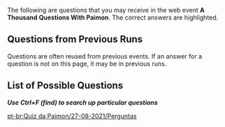 {{Event Tabs
|rootpage = A Thousand Questions With Paimon/2021-08-27
}}
The following are questions that you may receive in the web event '''A Thousand Questions With Paimon'''. The correct answers are highlighted.

==Questions from Previous Runs==
{{Main|A Thousand Questions With Paimon/2021-06-25/Story}}
Questions are often reused from previous events. If an answer for a question is not on this page, it may be in previous runs.

==List of Possible Questions==
<!--
Use the following template when inputting a new question
[see Template:ThousandQuestions for field information]

{{ThousandQuestions
|q=
|a1=
|a2=
|a3=
|a4=
|c=
}}

-->

'''''Use Ctrl+F (find) to search up particular questions'''''
{{ThousandQuestions
|q="Cryo attacks can destroy Pyro Abyss Mage shields at the same rate as Hydro attacks" &mdash; is this statement true?
|a1=False
|a2=True
|c=1
}}
{{ThousandQuestions
|q="Currently, each Shrine of Depths can only be opened once, and cannot be reset" - is this statement true?
|a1=False
|a2=True
|c=2
}}
{{ThousandQuestions
|q="The Pyro Regisvine is immune to {{Color|Pyro DMG}}" &mdash; is this statement true?
|a1=False
|a2=True
|c=1
}}
{{ThousandQuestions
|q="The second charge level of Bennett's Elemental Skill, Passion Overload, will launch him, and this cannot be prevented by any other operations" - is this statement true?
|a1=False
|a2=True
|c=1
}}
{{ThousandQuestions
|q="When Chongyun uses his Elemental Skill, Spirit Blade: Chonghua's Layered Frost, Diluc's attacks within that field will be infused with {{Color|Cryo DMG}}" - Is this statement true?
|a1=False
|a2=True
|c=1
}}
{{ThousandQuestions
|q=After dying in a Domain, you are automatically teleported to the nearest Statue of The Seven.
|a1=False
|a2=True
|c=1
}}
{{ThousandQuestions
|q=After using his Elemental Burst, Lightning Fang, Razor's Normal Attacks will deal {{Color|Electro DMG}}.
|a1=False
|a2=True
|c=1
}}
{{ThousandQuestions
|q=At which Mondstadt Reputation Level is the Anemo Treasure Compass diagram obtained?
|a1=Lv. 5
|a2=Lv. 6
|a3=Lv. 7
|a4=Lv. 8
|c=2
}}
{{ThousandQuestions
|q=At which of the following Liyue restaurants can you try Xiangling's cooking?
|a1=Liuli Pavilion
|a2=Wangsheng Funeral Parlor
|a3=Wanmin Restaurant
|a4=Xinyue Kiosk
|c=3
}}
{{ThousandQuestions
|q=Barbara's Elemental Skill "Let the Show Begin♪" will intermittently apply Hydro to the active character. This can be used to clear Electro from a character who has had it applied to them.
|a1=False
|a2=True
|c=1
}}
{{ThousandQuestions
|q=Barbara's Talent, Glorious Season, is able to decrease the Stamina Consumption of all party members when Barbara is in the party.
|a1=False
|a2=True
|c=1
}}
{{ThousandQuestions
|q=Beidou's fleet is called:
|a1=The Corvus Fleet
|a2=The Crater Fleet
|a3=The Crux Fleet
|a4=The Cygnus Fleet
|c=3
}}
{{ThousandQuestions
|q=Can two characters of the same element activate an Elemental Resonance in Co-Op Mode?
|a1=No
|a2=Yes
|c=2
}}
{{ThousandQuestions
|q=Diluc used to be the Knights of Favonius':
|a1=Captain of the Investigation Team
|a2=Cavalry Captain
|a3=Master
|a4=Quartermaster
|c=2
}}
{{ThousandQuestions
|q=Donna, an assistant at Flora Whisper flower store, is infatuated with:
|a1=Diluc
|a2=Jean
|a3=Kaeya
|a4=Lisa
|c=1
}}
{{ThousandQuestions
|q=Each character has their own Fullness meter. Once it is full, that character cannot continue to consume Dishes. Based on what factor does the Fullness meter return to normal?
|a1=Battles fought
|a2=DMG taken
|a3=Intensity of physical activity undertaken by the character
|a4=Time
|c=4
}}
{{ThousandQuestions
|q=Fatui Skirmishers will empower themselves in battle, and these empowerments must be removed to defeat them quickly. Of the following interactions, which one is the least efficient?
|a1=Cryogunner Legionnaire - use {{Color|Pyro DMG}}
|a2=Electrohammer Vanguard - use {{Color|Pyro DMG}}
|a3=Geochanter Bracer - use {{Color|Geo DMG}}
|a4=Pyroslinger Bracer - use {{Color|Hydro DMG}}
|c=2
}}
{{ThousandQuestions
|q=For which of the following can Geo Sigils not be exchanged?
|a1=Character Level-Up Material
|a2=Mora
|a3=Talent Level-Up Materials
|a4=Weapon Ascension Materials
|c=3
}}
{{ThousandQuestions
|q=From which of these locations can Musk Reef be reached via a black hole?
|a1=*Falcon Coast
|a2=Cape Oath
|a3=Starsnatch Cliff
|a4=Stormbearer Point
|c=2
}}
{{ThousandQuestions
|q=How many Fortify stacks can Zhongli's Passive Talent "Resonant Waves" provide?
|a1=3
|a2=4
|a3=5
|a4=6
|c=3
}}
{{ThousandQuestions
|q=How many Ley Line challenges can exist in Mondstadt and Liyue at any one time?
|a1=2
|a2=4
|a3=6
|a4=8
|c=2
}}
{{ThousandQuestions
|q=How many elements make up the continent of Teyvat?
|a1=5
|a2=6
|a3=7
|a4=8
|c=3
}}
{{ThousandQuestions
|q=How many kinds of elemental Primordial Showers do Primo Geovishaps have at their disposal?
|a1=3
|a2=4
|a3=5
|a4=6
|c=2
}}
{{ThousandQuestions
|q=How many times does Cryo Hypostasis: Daleth need to be attacked while it is near defeat in order to break its shield?
|a1=2 times
|a2=3 times
|a3=4 times
|a4=5 times
|c=2
}}
{{ThousandQuestions
|q=How many times will Diona's Elemental Burst heal a character?
|a1=5
|a2=6
|a3=7
|a4=8
|c=2
}}
{{ThousandQuestions
|q=How many types of Hydro Mimics can the Oceanid summon in total?
|a1=6 types
|a2=7 types
|a3=8 types
|a4=9 types
|c=3
}}
{{ThousandQuestions
|q=How many types of elemental combinations does Azhdaha have?
|a1=3 types
|a2=4 types
|a3=5 types
|a4=6 types
|c=2
}}
{{ThousandQuestions
|q=How often does the Abyssal Moon Spire reset?
|a1=10th and 20th of each month
|a2=1st and 15th of each month
|a3=1st and 16th of each month
|a4=5th and 15th of each month
|c=3
}}
{{ThousandQuestions
|q=How often does the Rite of Descension, one of Liyue's traditional ceremonies, occur?
|a1=Once a year
|a2=Once every four years
|a3=Once every three years
|a4=Once every two years
|c=1
}}
{{ThousandQuestions
|q=In Jean's Story Quest, "Leo Minor Chapter," what is the name of Margaret's lost cat?
|a1=Cutie
|a2=Prince
|a3=Princess
|a4=Tigger
|c=2
}}
{{ThousandQuestions
|q=In Liyue, there is a plant that carefully listens to people's singing. That plant is called:
|a1=Glaze Lily
|a2=Qingxin
|a3=Silk Flower
|a4=Violetgrass
|c=1
}}
{{ThousandQuestions
|q=In the Serenitea Pot, which of the following ways can be used to obtain Furnishing Blueprints?
|a1=All of the options are true.
|a2=Complete quest to obtain.
|a3=Complete the Adeptal Mirror quest to obtain.
|a4=Redeem with Realm Currency at the Realm Depot.
|c=1
}}
{{ThousandQuestions
|q=In the Story Quest "Bookworm Swordsman", which volume of "Legend of the Shattered Halberd" did Xingqiu borrow from Chang the Ninth?
|a1=1
|a2=2
|a3=4
|a4=6
|c=4
}}
{{ThousandQuestions
|q=Klee's Normal Attack can greatly reduce ore durability. As such, her Plunging Attack will allow us to mine ore even faster.
|a1=False
|a2=True
|c=1
}}
{{ThousandQuestions
|q=Lisa's "General Pharmaceutics" Passive Talent gives her a chance to refund materials used in crafting Character Enhancement Materials.
|a1=False
|a2=True
|c=1
}}
{{ThousandQuestions
|q=Noelle's Elemental Skill, Breastplate, is able to deal one instance of {{Color|Geo DMG}} to nearby enemies. It will not generate any Elemental Particles.
|a1=False
|a2=True
|c=2
}}
{{ThousandQuestions
|q=Of the following Mondstadt taverns, Diona is a bartender at:
|a1=Angel's Gift
|a2=Angel's Share
|a3=The Cat's Ear
|a4=The Cat's Tail
|c=4
}}
{{ThousandQuestions
|q=Primo Geovishaps change their element as the battle progresses. Which of the following is not an element that they may change to?
|a1=Anemo
|a2=Cryo
|a3=Electro
|a4=Pyro
|c=1
}}
{{ThousandQuestions
|q=Sucrose is the assistant of the genius alchemist called:
|a1=Albedo
|a2=Lisa
|a3=Mona
|a4=Timaeus
|c=1
}}
{{ThousandQuestions
|q=Sucrose's Passive Talent, Mollis Favonius, increases the Energy Recharge of all other party members by 20% of Sucrose's Energy Recharge for 8s when Sucrose's Elemental Skill or Burst hits an opponent.
|a1=False
|a2=True
|c=1
}}
{{ThousandQuestions
|q=The Karst Crawlers at Mt. Hulao can entrap anyone who steps on them, covering the intruder in amber. Who planted those plants?
|a1=Cloud Retainer
|a2=Conqueror of Demons
|a3=Moon Carver
|a4=Mountain Shaper
|c=4
}}
{{ThousandQuestions
|q=The Sunsettia is the most commonly found food in the game. It has no other uses apart from being eaten as-is.
|a1=False
|a2=True
|c=1
}}
{{ThousandQuestions
|q=The materials for crafting Furnishings for the Serenitea Pot can be obtained by the following methods:
|a1=All of the options are true.
|a2=Collecting different types of wood in the wild.
|a3=Making dyes in the Serenitea Pot.
|c=1
}}
{{ThousandQuestions
|q=The people of Liyue believe that the adepti dwell in:
|a1=Guyun Stone Forest
|a2=Jueyun Karst
|a3=Mt. Tianheng
|a4=Qingce Village
|c=2
}}
{{ThousandQuestions
|q=The pet that Qiqi would like to have the most is a:
|a1=Finch
|a2=Rabbit
|a3=Slime
|a4=turtle
|c=1
}}
{{ThousandQuestions
|q=The rivalry between the two famed styles of cooking, Li and Yue, is a few hundred years old. Out of the two, the Yue style is popular among the enthusiasts of:
|a1=Mountain delicacies
|a2=Seaside delectables
|c=2
}}
{{ThousandQuestions
|q=True of false: Entering a Domain consumes Original Resin or Condensed Resin.
|a1=False
|a2=True
|c=1
}}
{{ThousandQuestions
|q=True or false: After lowering the World Level, the maximum available difficulty level of the Stormterror challenge will also decrease.
|a1=False
|a2=True
|c=1
}}
{{ThousandQuestions
|q=True or false: In Co-Op mode, you can cause Seelie in friend's world to move and guide you.
|a1=False
|a2=True
|c=1
}}
{{ThousandQuestions
|q=True or false: On the PC version, you can press Left Alt + 1/2/3/4 to switch to the corresponding character in your party and cast their Elemental Burst.
|a1=False
|a2=True
|c=2
}}
{{ThousandQuestions
|q=True or false: On the page for the event wish "Epitome Invocation," select the magnification icon to view the effects of the current weapons.
|a1=False
|a2=True
|c=2
}}
{{ThousandQuestions
|q=True or false: Rainy weather extinguishes Flaming Flowers, allowing us to gather them immediately.
|a1=False
|a2=True
|c=1
}}
{{ThousandQuestions
|q=True or false: Through crafting, Dust of Azoth can convert any material to another material of the same type. Different material types require different quantities of Dust of Azoth.
|a1=False
|a2=True
|c=1
}}
{{ThousandQuestions
|q=True or false: When fighting Anemo Hypostasis: Beth, dealing {{Color|Black|Elemental DMG}} to the Anemo Orbs summoned by the Anemo Hypostasis converts them into Elemental Orbs of a different type.
|a1=False
|a2=True
|c=1
}}
{{ThousandQuestions
|q=True or false: When the World Level does not change, raising your Adventure Rank increases the level of monsters in the world.
|a1=False
|a2=True
|c=1
}}
{{ThousandQuestions
|q=True or false: Xiao's Talent "Transcension: Gravity Defier" guarantees that Xiao will never take damage from a Plunging Attack
|a1=False
|a2=True
|c=1
}}
{{ThousandQuestions
|q=Up to how much wood can a tree drop in the open world?
|a1=2
|a2=3
|a3=4
|a4=5
|c=2
}}
{{ThousandQuestions
|q=Using Geo attacks against Anemo Hypostasis: Beth will cause a Crystallize reaction.
|a1=False
|a2=True
|c=1
}}
{{ThousandQuestions
|q=Wangshu Inn's cat is called:
|a1=Dawei
|a2=Fugui
|a3=Tic
|a4=Wei
|c=4
}}
{{ThousandQuestions
|q=We can make Condensed Resin by using Original Resin and Crystal Cores. In the current live version of Genshin Impact, what is the maximum quantity of Condensed Resin that can be held at once?
|a1=2
|a2=3
|a3=4
|a4=5
|c=4
}}
{{ThousandQuestions
|q=We can still accumulate Adventure EXP without ascending the World Level.
|a1=False
|a2=True
|c=2
}}
{{ThousandQuestions
|q=What does "Lupical" mean?
|a1=Enemies
|a2=Family
|a3=Friends
|a4=Strangers
|c=2
}}
{{ThousandQuestions
|q=What factors influence Oz's time on the field?
|a1=ATK
|a2=Duration is fixed
|a3={{Color|Electro DMG Bonus}}
|a4=Skill Level
|c=2
}}
{{ThousandQuestions
|q=What is Amber the champion of in Mondstadt?
|a1=Bungee Jumping
|a2=Fencing
|a3=Gliding
|a4=Swimming
|c=3
}}
{{ThousandQuestions
|q=What is Fischl's position at the Adventurers' Guild?
|a1=Coordinator
|a2=Investigator
|a3=Recruiter
|a4=Secretary
|c=2
}}
{{ThousandQuestions
|q=What is the CD of the World Level adjustment function?
|a1=24 hours
|a2=48 hours
|a3=72 hours
|a4=No CD
|c=1
}}
{{ThousandQuestions
|q=What is the Energy Cost of Diluc's Elemental Burst, Dawn?
|a1=40
|a2=60
|a3=80
|c=1
}}
{{ThousandQuestions
|q=What is the Teapot Traveling Salesman's name?
|a1=Chubby
|a2=Dubby
|a3=Stubby
|a4=Tubby
|c=1
}}
{{ThousandQuestions
|q=What is the load limit of a Wind Catcher?
|a1=3
|a2=4
|a3=5
|a4=6
|c=3
}}
{{ThousandQuestions
|q=What is the maximum number of characters that can be displayed in a friend's Character Showcase?
|a1=10
|a2=4
|a3=6
|a4=8
|c=4
}}
{{ThousandQuestions
|q=What is the name of the bartender at the Angel's Share?
|a1=Charles
|a2=Huffman
|a3=Stanley
|a4=Wagner
|c=1
}}
{{ThousandQuestions
|q=What is the name of the hotel where the Fatui diplomats were staying during Mondstadt's Stormterror issue?
|a1=Goth Grand Hotel
|a2=Grand Goth Hotel
|a3=Liyue Grand Hotel
|a4=Mondstadt Grand Hotel
|c=1
}}
{{ThousandQuestions
|q=What is the name of the night shift guard of the Northland Bank?
|a1=Ivanovich
|a2=Nadia
|a3=Soraya
|a4=Vlad
|c=2
}}
{{ThousandQuestions
|q=What reaction will occur when a Pyro Elemental Attack is used against Anemo Hypostasis: Beth?
|a1=Electro-Charged
|a2=Overloaded
|a3=Superconduct
|a4=Swirl
|c=4
}}
{{ThousandQuestions
|q=When Hydro is used to extinguish the Hilichurl Berserker's torch, how does the Hilichurl Berserker react?
|a1=Charges forward waving its extinguished torch around to attack
|a2=Takes out a match and re-ignites the torch
|a3=Throws away its torch and becomes a normal hilichurl
|a4=Turns around and runs away, then calls for reinforcements
|c=2
}}
{{ThousandQuestions
|q=When Kaeya is in the party, character's Stamina Consumption when sprinting is decreased.
|a1=False
|a2=True
|c=2
}}
{{ThousandQuestions
|q=When Xiangling's Guoba is breathing fire, if a character is in the AoE of the fire breath, they will also be affected by Pyro.
|a1=False
|a2=True
|c=1
}}
{{ThousandQuestions
|q=When crafting Furnishings, friends can assist each other. Which of the following statements is wrong?
|a1=Assistance can reduce the production time by 4 hours.
|a2=Each "assistance" will randomly reduce the time requires to produce a piece of furniture.
|a3=There are a limited amount of times you can assist a friend per day.
|a4=You need to talk to Tubby in your friend's Serenitea Pot in order to offer assistance.
|c=2
}}
{{ThousandQuestions
|q=When does the Boreas fight refresh every week?
|a1=Monday, 0:00 AM
|a2=Monday, 12:00 AM
|a3=Monday, 3:00 AM
|a4=Monday, 4:00 AM
|c=4
}}
{{ThousandQuestions
|q=When making Mystic Enhancement Ore from Magical Crystal Ore,what quantity of Original Resin is consumed to make 6 Mystic Enhancement Ores?
|a1=10
|a2=20
|a3=30
|a4=40
|c=1
}}
{{ThousandQuestions
|q=When the Anemo Traveler is affected by Pyro, holding the Traveler's Elemental Skill can be used to cause an Elemental Absorption.
|a1=False
|a2=True
|c=2
}}
{{ThousandQuestions
|q=Which element is most effective at attacking a Cryo Regisvine's weak points?
|a1=Anemo
|a2=Electro
|a3=Hydro
|a4=Pyro
|c=4
}}
{{ThousandQuestions
|q=Which of the Archons was Mora named after?
|a1=The Anemo Archon
|a2=The Electro Archon
|a3=The Geo Archon
|a4=The Pyro Archon
|c=3
}}
{{ThousandQuestions
|q=Which of the Fatui Harbingers is Childe?
|a1=The Eleventh
|a2=The Ninth
|a3=The Tenth
|a4=The Twelfth
|c=1
}}
{{ThousandQuestions
|q=Which of the following Book Collections was written by Klee's mother, Alice?
|a1=Hillchurl Ballad Selection
|a2=Hillchurl Cultural Customs
|a3=Teyvat Travel Guide
|a4=The Boar Princess
|c=3
}}
{{ThousandQuestions
|q=Which of the following Hilichurl tribes does not appear at Dadaupa Gorge?
|a1=Eclipse Tribe
|a2=Lunar Tribe
|a3=Meaty Tribe
|a4=Sleeper Tribe
|c=2
}}
{{ThousandQuestions
|q=Which of the following Ley Line Disorders has not featured in a Domain?
|a1=Characters being periodically inflicted with Condensed Ice
|a2=Characters being periodically inflicted with High Voltage
|a3=Characters being periodically inflicted with Slowing Water
|a4=Characters being periodically inflicted with Smoldering Flames
|c=2
}}
{{ThousandQuestions
|q=Which of the following World Levels does not require an Ascension Quest to reach?
|a1=4
|a2=5
|a3=6
|a4=7
|c=2
}}
{{ThousandQuestions
|q=Which of the following about Yanfei's "Scarlet Seal" is false?
|a1=If Elemental Skill is used, Yanfei will gain the max amount of Scarlet Seals.
|a2=Scarlet Seals will disappear when Yanfei leaves the field.
|a3=Scarlet Seals will increase Yanfei's Charged Attack.
|a4=While Scarlet Seals are present,Yanfei's Stamina consumption is decreased.
|c=1
}}
{{ThousandQuestions
|q=Which of the following about companions that move-in to the Serenitea Pot is correct?
|a1=Companions that move-in to the Serenitea Pot will gain Companionship EXP.
|a2=Companions that move-in to the Serenitea Pot will obtain Mora.
|a3=Companions that move-in to the Serenitea Pot will obtain Primogems.
|c=1
}}
{{ThousandQuestions
|q=Which of the following animals does not appear in "The Boar Princess" Book Collection?
|a1=Fox
|a2=Rabbit
|a3=Turtle
|a4=Wolf pup
|c=2
}}
{{ThousandQuestions
|q=Which of the following areas do not contain any Violetgrass?
|a1=Mingyun Village
|a2=Qingxu Pool
|a3=Sal Terrae
|a4=Wuwang Hill
|c=2
}}
{{ThousandQuestions
|q=Which of the following artifact sets does not include any items of 4 stars or above?
|a1=Prayers to Springtime
|a2=Resolution of Sojourner
|a3=Retracing Bolide
|a4=Traveling Doctor
|c=4
}}
{{ThousandQuestions
|q=Which of the following attacks is a Cryo Abyss Mage's shield immune to?
|a1=Amber's Elemental Burst
|a2=Amber's Elemental Skill
|a3=Kaeya's Charged Attack
|a4=Kaeya's Elemental Skill
|c=4
}}
{{ThousandQuestions
|q=Which of the following cannot be achieved with the archive?
|a1=Obtaining detailed information on items that have not yet been obtained
|a2=Reading books collected
|a3=Viewing collected Viewpoints
|a4=Viewing game tutorials
|c=1
}}
{{ThousandQuestions
|q=Which of the following cannot be obtained via Domains?
|a1=Adventure EXP
|a2=Mora
|a3=Primogem
|a4=Traveler Friendship EXP
|c=4
}}
{{ThousandQuestions
|q=Which of the following cannot provide energy to charge an Elemental Burst?
|a1=Defeating monsters
|a2=Gaining Elemental Particles or Elemental Orbs
|a3=Having a character who has the Exile artifact set equipped use their Elemental Burst
|a4=Interacting with a Statue of The Seven
|c=4
}}
{{ThousandQuestions
|q=Which of the following characters can provide a bonus when crafting Vajrada Amethyst Chunks?
|a1=Mona
|a2=None of the other options are true
|a3=Sucrose
|a4=Xingqiu
|c=2
}}
{{ThousandQuestions
|q=Which of the following characters can provide a bonus when forging the Whiteblind?
|a1=Chongyun
|a2=Diluc
|a3=Noelle
|a4=None of the above
|c=2
}}
{{ThousandQuestions
|q=Which of the following characters did not have a pet turtle as a child?
|a1=Amber
|a2=Diluc
|a3=Jean
|c=1
}}
{{ThousandQuestions
|q=Which of the following characters does not belong to the Knights of Favonius?
|a1=Albedo
|a2=Barbara
|a3=Klee
|a4=Mona
|c=4
}}
{{ThousandQuestions
|q=Which of the following characters is least efficient at destroying the Rock Pillars summoned by Geo Hypostasis: Gimel?
|a1=Klee
|a2=Ningguang
|a3=Noelle
|a4=Venti
|c=4
}}
{{ThousandQuestions
|q=Which of the following characters is the most suitable counter to Electro Hypostasis: Aleph?
|a1=Fischl
|a2=Klee
|a3=Lisa
|c=2
}}
{{ThousandQuestions
|q=Which of the following characters will not have their Charged Attacks infused by {{Color|Cryo DMG}} by Chongyun's Spirit Blade: Chonghua's Layered Frost?
|a1=Keqing
|a2=Klee
|a3=Razor
|a4=Xiangling
|c=2
}}
{{ThousandQuestions
|q=Which of the following combinations of materials can be used to create Dvalin's Claw in Alchemy?
|a1=Bloodjade Branch + Dream Solvent
|a2=Dablin's Sigh + Dream Solvent
|a3=Dvalin's Sigh + Dust of Azoth
|a4=Tail of Boreas + Dust of Azoth
|c=2
}}
{{ThousandQuestions
|q=Which of the following creatures or items cannot appear when you destroy a chunk of amber on Mt. Hulao?
|a1=Crane
|a2=Hilichurl
|a3=Mint
|a4=Slime
|c=3
}}
{{ThousandQuestions
|q=Which of the following dishes cannot be acquired by purchasing it at a shop?
|a1=Adeptus' Temptation
|a2=Chicken-Mushroom Skewer
|a3=Fisherman's Toast
|a4=Teyvat Fried Egg
|c=1
}}
{{ThousandQuestions
|q=Which of the following dishes increases character DEF?
|a1=Flaming Red Bolognese
|a2=Jewelry Soup
|a3=Northern Smoked Chicken
|a4=Sticky Honey Roast
|c=2
}}
{{ThousandQuestions
|q=Which of the following dishes is not a Mondstadt staple?
|a1="Pile 'Em Up"
|a2=Mondstadt Hash Brown
|a3=Moon Pie
|a4=Mora Meat
|c=4
}}
{{ThousandQuestions
|q=Which of the following drinks cannot be purchased in the Mondstadt tavern?
|a1=Apple Cider
|a2=Berry & Mint Burst
|a3=Holy Water
|a4=Wolfhook Juice
|c=3
}}
{{ThousandQuestions
|q=Which of the following drops Chilled Meat when defeated?
|a1=Forest Boar
|a2=Pigeon
|a3=Snow Fox
|a4=The Great Snowboar King
|c=4
}}
{{ThousandQuestions
|q=Which of the following elements is Boreas not immune to?
|a1=Anemo
|a2=Cryo
|a3=Pyro
|c=3
}}
{{ThousandQuestions
|q=Which of the following elements is the most efficient at breaking a Hydro Abyss Mage's shield?
|a1=Anemo
|a2=Cryo
|a3=Electro
|a4=Pyro
|c=2
}}
{{ThousandQuestions
|q=Which of the following is a signature dish at Wangshu Inn?
|a1=Almond Tofu
|a2=Black-Back Perch Stew
|a3=Golden Crab
|a4=Matsutake Meat Rolls
|c=1
}}
{{ThousandQuestions
|q=Which of the following is not a barf from Mondstadt?
|a1=Helen
|a2=Qingzhou
|a3=Six-Fingered José
|a4=Venti
|c=2
}}
{{ThousandQuestions
|q=Which of the following is not a buff provided by Bennett's Elemental Burst, Fantastic Voyage?
|a1=ATK increase
|a2=Applying Pyro
|a3=Energy Recharge Increase
|a4=HP Regeneration
|c=3
}}
{{ThousandQuestions
|q=Which of the following is not a method of restoring characters' Stamina?
|a1=Consume Northern Smoked Chicken while climbing
|a2=Pausing to rest in an Upcurrent while gliding
|a3=Stop sprinting and wait for a while
|a4=Stop swimming and tread water for a while
|c=4
}}
{{ThousandQuestions
|q=Which of the following is not a way for Yanfei to obtain Scarlet Seals?
|a1=Use Charged Attack on an enemy.
|a2=Use Yanfei's Elemental Burst.
|a3=Use Yanfei's Elemental Skill to attack an enemy.
|a4=Use Yanfei's Normal Attack on an enemy.
|c=1
}}
{{ThousandQuestions
|q=Which of the following is not one of the Cryo Regisvine's weak points?
|a1=Corolla
|a2=Petals
|a3=Root
|c=2
}}
{{ThousandQuestions
|q=Which of the following is the customary Hilichurl greeting?
|a1=Dada!
|a2=Nunu!
|a3=Olah!
|a4=YA!
|c=3
}}
{{ThousandQuestions
|q=Which of the following is true regarding entering the Serenitea Pot?
|a1=Serenitea Pot can be entered from a boat in Liyue.
|a2=Serenitea Pot can be entered from the Adventurers' Guild.
|a3=Serenitea Pot can be entered from your gadgets in the Inventory.
|a4=Serenitea Pot can be entered on foot from Mondstadt.
|c=3
}}
{{ThousandQuestions
|q=Which of the following items can Boreas drop?
|a1=All of the other options are true
|a2=Artifacts
|a3=Character Level-Up Materials
|a4=Weapon Prototype
|c=1
}}
{{ThousandQuestions
|q=Which of the following items can you obtain from the Unusual Hilichurl?
|a1=Cabbage
|a2=Damaged Mask
|a3=Ore
|a4=Primogem
|c=1
}}
{{ThousandQuestions
|q=Which of the following items cannot be converted using the Parametric Transformer?
|a1=Mint
|a2=Slime Condensate
|a3=Spirit Locket of Boreas
|a4=Sunsettia
|c=3
}}
{{ThousandQuestions
|q=Which of the following items cannot be purchased in a shop in Mondstadt?
|a1=Cabbage
|a2=Pepper
|a3=Rice
|a4=Wheat
|c=3
}}
{{ThousandQuestions
|q=Which of the following items does not belong to the Liyue region?
|a1=Cor Lapis
|a2=Glaze Lily
|a3=Violetgrass
|a4=Wolfhook
|c=4
}}
{{ThousandQuestions
|q=Which of the following locations can Crabs be acquired from?
|a1=Qingyun Peak
|a2=Springvale
|a3=Wolvendom
|a4=Yaoguang Shoal
|c=4
}}
{{ThousandQuestions
|q=Which of the following locations does not belong to the Liyue region?
|a1=Brightcrown Canyon
|a2=Guili Plains
|a3=Mt. Aozang
|a4=Wuwang Hill
|c=1
}}
{{ThousandQuestions
|q=Which of the following locations does not belong to the Mondstadt region?
|a1=Nantianmen
|a2=Starsnatch Cliff
|a3=Thousand Winds Temple
|a4=Whispering Woods
|c=1
}}
{{ThousandQuestions
|q=Which of the following materials can be converted with Dust of Azoth?
|a1=Crystal Chunk
|a2=Dream of the Dandelion Gladiator
|a3=Philosophies of Resistance
|a4=Varunada Lazurite Gemstone
|c=4
}}
{{ThousandQuestions
|q=Which of the following materials can be used to make Yellow Dye inside the Serenitea Pot?
|a1=All the other options are true
|a2=Berry
|a3=Cor Lapis
|c=1
}}
{{ThousandQuestions
|q=Which of the following materials cannot be dropped by a Primo Geovishap?
|a1=Agnidus Agate Gemstone
|a2=Juvenile Jade
|a3=Vajrada Amethyst Gemstone
|a4=Vayuda Turquoise Gemstone
|c=4
}}
{{ThousandQuestions
|q=Which of the following materials cannot be found in the Archive?
|a1=Books
|a2=Seelie
|a3=Small animals
|a4=Wind Gliders
|c=4
}}
{{ThousandQuestions
|q=Which of the following methods can be used to obtain fowl?
|a1=Catching Fish
|a2=Killing Pigeons
|a3=Killing Squirrels
|a4=Talking to Timmie
|c=2
}}
{{ThousandQuestions
|q=Which of the following methods cannot be used to acquire Crystal Chunks?
|a1=Dispatching a character on an expedition
|a2=Gathering in the world
|a3=Shop purchase
|c=3
}}
{{ThousandQuestions
|q=Which of the following methods will not allow a Traveler to gather a Flaming Flower Stamen in the world?
|a1=Attacking the Flaming Flower using a Cryo skill
|a2=Attacking the Flaming Flower using a Hydro skill
|a3=Attacking the Flaming Flower with a Physical attacking using a Claymore character
|c=3
}}
{{ThousandQuestions
|q=Which of the following monsters will not emerge from a Blossom of Revelation challenge?
|a1=Eye of the Storm
|a2=Ruin Guard
|a3=Stonehide Lawachurl
|a4=Unusual Hilichurl
|c=4
}}
{{ThousandQuestions
|q=Which of the following plants is not unique to Mondstadt?
|a1=Cecilia
|a2=Small Lamp Grass
|a3=Sweet Flower
|a4=Windwheel Aster
|c=3
}}
{{ThousandQuestions
|q=Which of the following regional specialties can be obtained from Stormterror's Lair?
|a1=Cecilia
|a2=Jueyun Chili
|a3=Windwheel Aster
|a4=Wolfhook
|c=3
}}
{{ThousandQuestions
|q=Which of the following statements about Amber is false?
|a1=A party with Amber in it has reduced Stamina Consumption when gliding.
|a2=Amber's "Precise Shot" Talent allows her to gain additional CRIT Rate for a certain period after hitting an opponent's weak spot.
|a3=Amber's Baron Bunny can taunt nearby enemies and create safe openings to deal damage.
|a4=Amber's specialty dish may be obtained through perfectly cooking Steak.
|c=2
}}
{{ThousandQuestions
|q=Which of the following statements about Daily Commissions is true?
|a1=After finishing Daily Commissions in our own world, we can visit another player's world in Co-Op Mode and complete further Daily Commissions to win additional rewards.
|a2=Daily Commissions must be accepted on a daily basis from the Adventurers' Guild.
|a3=Daily Commissions refresh daily at midnight.
|a4=We can receive a maximum of 4 commission rewards per day.
|c=4
}}
{{ThousandQuestions
|q=Which of the following statements about Elemental Reactions is false?
|a1=Anemo can trigger a Swirl reaction with Geo
|a2=When Cryo meets Electro, Superconduct is triggered
|a3=When Electro meets Hydro, Electro-Charged is triggered
|a4=When Electro meets Pyro, Overload is triggered
|c=1
}}
{{ThousandQuestions
|q=Which of the following statements about Elemental Reactions is false?
|a1=Anemo can trigger a Swirl reaction with Geo
|a2=When Cryo meets Electro, Superconduct is triggered
|a3=When Electro meets Hydro, Electro-Charged is triggered
|a4=When Electro meets Pyro, Overloaded is triggered
|c=1
}}
{{ThousandQuestions
|q=Which of the following statements about Elemental Reactions is true?
|a1=None of the other options are true
|a2=The Burning reaction itself deals DMG
|a3=The Frozen reaction itself deals DMG
|a4=The Melt reaction itself deals DMG
|c=2
}}
{{ThousandQuestions
|q=Which of the following statements about Elemental Reactions is true?
|a1=The strength of the shield created through a Crystallize reaction depends on the HP and DEF of the character that triggers the reaction.
|a2=Using Cryo to trigger Melt deals greater DMG than triggering it with Pyro.
|a3=Using Hydro to trigger Vaporize deals greater DMG than triggering it using Pyro.
|c=3
}}
{{ThousandQuestions
|q=Which of the following statements about Friendship Level is false?
|a1=As a character's Friendship Level increases, new character Voice-Over lines will be progressively unlocked
|a2=As a character's Friendship Level increases, their ATK will also increase
|a3=As a character's Friendship Level increases, their Character Stories will be unlocked
|c=2
}}
{{ThousandQuestions
|q=Which of the following statements about Geo constructs is true?
|a1=All Geo constructs may be climbed
|a2=Geo constructs can be used to block certain monster attacks
|a3=There is no limit to the number of Geo constructs that may be created
|c=2
}}
{{ThousandQuestions
|q=Which of the following statements about Geovishap Hatchlings is false?
|a1=Geovishap Hatchlings are immune to {{Color|Geo DMG}}
|a2=When Geovishap Hatchlings are underground, Geo Crystals will be produced. Picking them up generates a Crystal shield for the character.
|a3=When the character is not protected by a shield from a Crystallize reaction, some of the Geovishap Hatchling's attacks will be followed by follow-up attacks when they hit.
|a4=When the character is protected by a shield from a Crystallize reaction, the Geovishap Hatchling's charging attack will send itself flying on impact
|c=1
}}
{{ThousandQuestions
|q=Which of the following statements about Klee is false?
|a1=Klee's Charged Attack can launch certain large monsters.
|a2=Klee's Elemental Burst, Sparks 'n' Splash, will target enemies and deal {{Color|Pyro DMG}} to them independently throughout its duration.
|a3=Klee's Passive Talent "All of My Treasures!" displays nearby regional specialties from Mondstadt.
|a4=Opponents who are hit by Klee's Elemental Skill, Jumpy Dumpty, will have their Pyro RES decreased.
|c=4
}}
{{ThousandQuestions
|q=Which of the following statements about Plunging Attacks is false?
|a1=If a character performs Plunging Attack from too high,they will lose some HP
|a2=Plunging Attacks can deal AoE DMG when the character hits the ground
|a3=Plunging Attacks can only deal {{Color|AoE Physical DMG}}.
|a4=There are currently 5 different types of Plunging Attack based on the different weapon categories
|c=3
}}
{{ThousandQuestions
|q=Which of the following statements about Qiqi is false?
|a1=Qiqi's Elemental Burst, Adeptus Art: Preserver of Fortune, will deal {{Color|Cryo DMG}} to nearby enemies.
|a2=Qiqi's Elemental Skill, Adeptus Art: Herald of Frost, can regenerate HP for all active characters in Co-Op Mode.
|a3=Qiqi's Passive Talent, Former Life Memories, displays nearby regional specialties from Liyue.
|a4=The effect of Qiqi's Passive Talent, Life-Prolonging Methods, is that when characters under the effect of Adeptus Art: Herald of Frost trigger an Elemental Reaction, they will gain a 20% Healing Bonus for 8s.
|c=2
}}
{{ThousandQuestions
|q=Which of the following statements about Serpent Spine is true?
|a1=Serpent Spine can be obtained from wishes.
|a2=Serpent Spine is a sword.
|a3=The DMG-increase stacks do not reset if the character leaves the field.
|a4=When the stacks are full, switching characters and taking DMG will reduce the number of stacks.
|c=3
}}
{{ThousandQuestions
|q=Which of the following statements about Sucrose is false?
|a1=Sucrose's Charged Attack and Plunging Attack both deal {{Color|AoE Anemo DMG}}.
|a2=Sucrose's Passive Talent, Astable Invention, grants a 25% chance to return a portion of materials used in the crafting of Character Talent Materials.
|a3=Sucrose's Passive Talent, Catalyst Conversion, increases the Elemental Mastery of all party members whose element matches the element used in a Swirl reaction triggered by Sucrose by 50 for 8s. Sucrose's own Elemental Mastery cannot be increased this way.
|c=2
}}
{{ThousandQuestions
|q=Which of the following statements about Tartaglia is correct?
|a1=Tartaglia can only trigger Riptide Flash once every 1s.
|a2=Tartaglia is unable to use Plunging Attacks in his Melee Stance.
|a3=Tartaglia will regain 20 Energy if he uses his Elemental Burst while in his Melee Stance.
|a4=Tartaglia's Passive Talent, Never Ending, extends Riptide duration by 10s.
|c=2
}}
{{ThousandQuestions
|q=Which of the following statements about Xiangling is true?
|a1=Picking up the chili that Guoba drops will increase the ATK of your entire party for a period of time.
|a2=When Xiangling uses her Elemental Skill, Guoba will deal {{Color|AoE Pyro DMG}} 4 times.
|a3=Xiangling's Charged Attack has a lunging effect. As such, using it at the edge of a cliff will cause her to go off the cliff.
|a4=Xiangling's Pyronado can deal {{Color|Pyro DMG}} to opponents in a large AoE, but every monster can only be damaged by Pyronado a maximum of three times.
|c=2
}}
{{ThousandQuestions
|q=Which of the following statements about artifacts is false?
|a1=Main affixes pertaining to CRIT Rate and CRIT DMG can only appear in the Circlet of Logos.
|a2=The main affix of the Plume of Death is always ATK.
|a3=Top 5-star artifacts may give 3 or 4 minor affixes.
|a4=We can obtain Sands of Eon that increase {{Color|Black|Elemental DMG}}.
|c=4
}}
{{ThousandQuestions
|q=Which of the following statements about fighting Cryo Hypostasis: Daleth is true?
|a1=Must complete the prerequisite quest "In the Mountains."
|a2=Must complete the prerequisite quest "When the Trail Goes Cold."
|c=1
}}
{{ThousandQuestions
|q=Which of the following statements about the Artifacts section of the Character Screen is correct?
|a1=All of the other options are true
|a2=Artifacts can be filtered by set.
|a3=Artifacts can be filtered by slot.
|a4=Artifacts can be ordered by attribute.
|c=1
}}
{{ThousandQuestions
|q=Which of the following statements about the Geo Traveler's Elemental Skill, Starfell Sword, are false?
|a1=The Meteorite can be used to unlock pressure plates on the map.
|a2=The Meteorite has a certain amount of HP, and can be destroyed by monsters.
|a3=We can hold the Elemental Skill to stack one Meteorite on top of another.
|a4=We can use Meteorites to climb mountainous terrain.
|c=3
}}
{{ThousandQuestions
|q=Which of the following statements about the Spiral Abyss is true?
|a1=None of the other options are true
|a2=The Abyss Corridor splits into two halves from Floor 4 onward.
|a3=The Abyssal Moon Spire resets once per month.
|a4=You must clear Floor 8 of the Abyss Corridor with 9 Abyssal Stars to unlock the Abyssal Moon Spire.
|c=1
}}
{{ThousandQuestions
|q=Which of the following statements about the Spiral Abyss is true?
|a1=All buffs in the Spiral Abyss stack.
|a2=If you fail the Spiral Abyss challenge, you can temporarily leave the stage and continue later on.
|a3=In the Spiral Abyss, Elemental Resonance effects are temporarily disabled.
|a4=Spiral Abyss rewards can be claimed using Condensed Resin.
|c=2
}}
{{ThousandQuestions
|q=Which of the following statements concerning Mona's Elemental Burst, Stellaris Phantasm, is wrong?
|a1=If Mona takes no DMG for 2s after using the Elemental Burst, she will regenerate 20% of her HP.
|a2=It will apply the Omen status onto opponentss and increase the DMG they take during that duration.
|a3=Weaker enemies will be imprisoned within an Illusory Bubble.
|a4=When a party member attacks the Illusory Bubble, it will break, causing immense {{Color|Hydro DMG}}.
|c=1
}}
{{ThousandQuestions
|q=Which of the following statements is false?
|a1=The Oceanid can summon a maximum of two different types of Hydro Mimic at any one time.
|a2=The Oceanid will lose HP when the Hydro Mimics are defeated.
|a3=You can attack the Oceanid directly to deal DMG to it
|c=3
}}
{{ThousandQuestions
|q=Which of the following statements is true about Dragon's Bane?
|a1=The Elemental Mastery attribute can effectively increase the DMG dealt by the elemental reactions.
|a2=This weapon effectively increases the character's Energy Recharge.
|a3=When a Pyro attack hits an enemy unaffected by any element, the attack benefits from a weapon bonus.
|a4=When attacking a Pyro Slime in any state with this weapon the attack benefits from a weapon ability bonus.
|c=1
}}
{{ThousandQuestions
|q=Which of the following statements is true?
|a1=At {{sic|Moonstadt|hide=true}} and Liyue, the Crafting Bench can be used to make specialty gadgets.
|a2=At {{sic|Moonstadt|hide=true}} and Liyue, the crafting list for the Crafting Bench are the same.
|c=2
}}
{{ThousandQuestions
|q=Which of the following weapon's abilities is generated differently from the others
|a1=Dragon's Bane
|a2=Lion's Roar
|a3=Rainslasher
|a4=Solar Pearl
|c=4
}}
{{ThousandQuestions
|q=Which of the following will not allow you to obtain Shrine of Depths Keys?
|a1=Challenging Domains
|a2=Completing a Story Quest
|a3=Completing a World Quest
|a4=Completing an Ascension Quest
|c=2
}}
{{ThousandQuestions
|q=Which place's topography is the result of an Archon hurling giant spears of rock during a time of war?
|a1=Guyun Stone Forest
|a2=Huaguang Stone Forest
|a3=Sal Terrae
|a4=Yoaguang Shoal
|c=1
}}
{{ThousandQuestions
|q=Who is the owner of the best pharmacy in Liyue Harbor, Bubu Pharmacy?
|a1=Baizhu
|a2=Herbalist Gui
|a3=Ningguang
|a4=Qiqi
|c=1
}}
{{ThousandQuestions
|q=Who occupies the eighth seat among the Eleven Fatui Harbingers?
|a1=La Signora
|a2=Scaramouche
|a3=Tartaglia
|a4=Timmie
|c=1
}}
{{ThousandQuestions
|q=Xingqiu is the second son of Liyue's
|a1=Feiyan Commerce Guild
|a2=Feiyun Commerce Guild
|a3=Guhua Commerce Guild
|a4=Guyun Commerce Guild
|c=2
}}
{{ThousandQuestions
|q=Xingqiu's Passive Talent, Flash of Genius, allows him to sometimes refund materials used in crafting Talent Enhancement Materials.
|a1=False
|a2=True
|c=2
}}
{{ThousandQuestions
|q=Xinyan is Liyue Harbor's sole ______ musician.
|a1=Folksong
|a2=Heavy Metal
|a3=Rap
|a4=Rock 'n' roll
|c=4
}}

[[pt-br:Quiz da Paimon/27-08-2021/Perguntas]]
